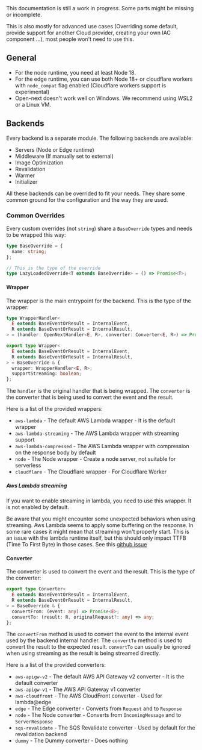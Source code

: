 
<Callout>
  This documentation is still a work in progress. Some parts might be missing or incomplete.

This is also mostly for advanced use cases (Overriding some default, provide support for another Cloud provider, creating your own IAC component ...), most people won't need to use this.

</Callout>

## General

- For the node runtime, you need at least Node 18.
- For the edge runtime, you can use both Node 18+ or cloudflare workers with `node_compat` flag enabled (Cloudflare workers support is experimental)
- Open-next doesn't work well on Windows. We recommend using WSL2 or a Linux VM.

## Backends

Every backend is a separate module. The following backends are available:

- Servers (Node or Edge runtime)
- Middleware (If manually set to external)
- Image Optimization
- Revalidation
- Warmer
- Initializer

All these backends can be overrided to fit your needs. They share some common ground for the configuration and the way they are used.

### Common Overrides

Every custom overrides (not `string`) share a `BaseOverride` types and needs to be wrapped this way:

```typescript
type BaseOverride = {
  name: string;
};

// This is the type of the override
type LazyLoadedOverride<T extends BaseOverride> = () => Promise<T>;
```

#### Wrapper

The wrapper is the main entrypoint for the backend. This is the type of the wrapper:

```typescript
type WrapperHandler<
  E extends BaseEventOrResult = InternalEvent,
  R extends BaseEventOrResult = InternalResult,
> = (handler: OpenNextHandler<E, R>, converter: Converter<E, R>) => Promise<(...args: any[]) => any>;

export type Wrapper<
  E extends BaseEventOrResult = InternalEvent,
  R extends BaseEventOrResult = InternalResult,
> = BaseOverride & {
  wrapper: WrapperHandler<E, R>;
  supportStreaming: boolean;
};
```

The `handler` is the original handler that is being wrapped. The `converter` is the converter that is being used to convert the event and the result.

Here is a list of the provided wrappers:

- `aws-lambda` - The default AWS Lambda wrapper - It is the default wrapper
- `aws-lambda-streaming` - The AWS Lambda wrapper with streaming support
- `aws-lambda-compressed` - The AWS Lambda wrapper with compression on the response body by default
- `node` - The Node wrapper - Create a node server, not suitable for serverless
- `cloudflare` - The Cloudflare wrapper - For Cloudflare Worker

##### Aws Lambda streaming

If you want to enable streaming in lambda, you need to use this wrapper. It is not enabled by default.

Be aware that you might encounter some unexpected behaviors when using streaming. Aws Lambda seems to apply some buffering on the response. In some rare cases it might mean that streaming won't properly start. This is an issue with the lambda runtime itself, but this should only impact TTFB (Time To First Byte) in those cases. See this [github issue](https://github.com/aws/aws-lambda-nodejs-runtime-interface-client/issues/94)

#### Converter

The converter is used to convert the event and the result. This is the type of the converter:

```typescript
export type Converter<
  E extends BaseEventOrResult = InternalEvent,
  R extends BaseEventOrResult = InternalResult,
> = BaseOverride & {
  convertFrom: (event: any) => Promise<E>;
  convertTo: (result: R, originalRequest?: any) => any;
};
```

The `convertFrom` method is used to convert the event to the internal event used by the backend internal handler. The `convertTo` method is used to convert the result to the expected result.
`convertTo` can usually be ignored when using streaming as the result is being streamed directly.

Here is a list of the provided converters:

- `aws-apigw-v2` - The default AWS API Gateway v2 converter - It is the default converter
- `aws-apigw-v1` - The AWS API Gateway v1 converter
- `aws-cloudfront` - The AWS CloudFront converter - Used for lambda@edge
- `edge` - The Edge converter - Converts from `Request` and to `Response`
- `node` - The Node converter - Converts from `IncomingMessage` and to `ServerResponse`
- `sqs-revalidate` - The SQS Revalidate converter - Used by default for the revalidation backend
- `dummy` - The Dummy converter - Does nothing
